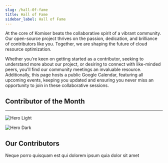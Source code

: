 ```yaml
---
slug: /hall-0f-fame
title: Hall of Fame
sidebar_label: Hall of Fame
---
```


At the core of Komiser beats the collaborative spirit of a vibrant community. Our open-source project thrives on the passion, dedication, and brilliance of contributors like you. Together, we are shaping the future of cloud resource optimization.

Whether you're keen on getting started as a contributor, seeking to understand more about our project, or desiring to connect with like-minded peers, you'll find our community meetings an invaluable resource. Additionally, this page hosts a public Google Calendar, featuring all upcoming events, keeping you updated and ensuring you never miss an opportunity to join in these collaborative sessions.

## Contributor of the Month

---
<img
  className="block dark:hidden"
  src="/images/contributor.png"
  alt="Hero Light"
/>

<img
  className="hidden dark:block"
  src="/images/contributor.png"
  alt="Hero Dark"
/>

## Our Contributors

<CardGroup cols={2}>
  <Card title="First Card" icon="square-1">
    Neque porro quisquam est qui dolorem ipsum quia dolor sit amet
  </Card>

</CardGroup>



